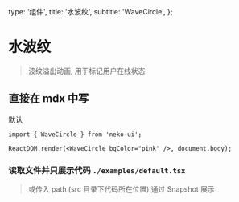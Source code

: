   type: '组件',
  title: '水波纹',
  subtitle: 'WaveCircle',
};

# 水波纹

> 波纹溢出动画, 用于标记用户在线状态

## 直接在 mdx 中写


<div style={{ display: 'flex', height: 300 }}>
  <WaveCircle bgColor="pink" />
  <WaveCircle>默认</WaveCircle>
</div>

```tsx
import { WaveCircle } from 'neko-ui';

ReactDOM.render(<WaveCircle bgColor="pink" />, document.body);
```

### 读取文件并只展示代码 `./examples/default.tsx`


<CodeBlock code={code} lang="tsx" />

> 或传入 path (src 目录下代码所在位置) 通过 Snapshot 展示


<Snapshot title="案例一" path="wave-circle/examples/default" lang="tsx" cols={5} />

<Snapshot title="案例二" path="wave-circle/examples/bg" lang="tsx" cols={5} />


<MD text={api} />
